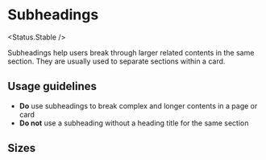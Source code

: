 
# Subheadings

<Status.Stable />

Subheadings help users break through larger related contents in the same section.
They are usually used to separate sections within a card.

<Story id="typography-subheading--base" />
<Props of={SubHeading} />

## Usage guidelines

- **Do** use subheadings to break complex and longer contents in a page or card
- **Do not** use a subheading without a heading title for the same section

## Sizes

<Story id="typography-subheading--size" />
